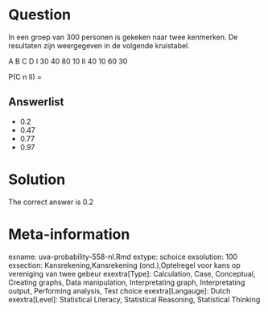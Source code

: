 Question
========

In een groep van 300 personen is gekeken naar twee kenmerken. De resultaten zijn weergegeven in de volgende kruistabel.

A B C D
I 30 40 80 10
II 40 10 60 30

P(C n II) = 

Answerlist
----------
* 0.2
* 0.47
* 0.77
* 0.97

Solution
========

The correct answer is  0.2 

Meta-information
================
exname: uva-probability-558-nl.Rmd 
extype: schoice 
exsolution: 100 
exsection: Kansrekening,Kansrekening (ond.),Optelregel voor kans op vereniging van twee gebeur 
exextra[Type]: Calculation, Case, Conceptual, Creating graphs, Data manipulation, Interpretating graph, Interpretating output, Performing analysis, Test choice 
exextra[Langauge]: Dutch 
exextra[Level]: Statistical Literacy, Statistical Reasoning, Statistical Thinking 
